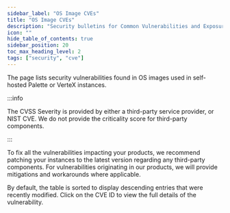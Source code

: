 ```yaml
---
sidebar_label: "OS Image CVEs"
title: "OS Image CVEs"
description: "Security bulletins for Common Vulnerabilities and Exposures (CVEs) related to Palette and Palette VerteX"
icon: ""
hide_table_of_contents: true
sidebar_position: 20
toc_max_heading_level: 2
tags: ["security", "cve"]
---
```



The page lists security vulnerabilities found in OS images used in self-hosted Palette or VerteX instances.

:::info

The CVSS Severity is provided by either a third-party service provider, or NIST CVE. We do not provide the criticality
score for third-party components.

:::

To fix all the vulnerabilities impacting your products, we recommend patching your instances to the latest version
regarding any third-party components. For vulnerabilities originating in our products, we will provide mitigations and
workarounds where applicable.

By default, the table is sorted to display descending entries that were recently modified. Click on the CVE ID to view
the full details of the vulnerability.

<OsCveTable />
